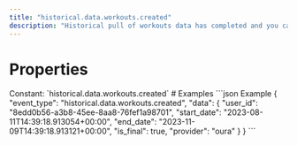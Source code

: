 ```yaml
---
title: "historical.data.workouts.created"
description: "Historical pull of workouts data has completed and you can now pull data for this resource."
---
```

# Properties
<ResponseField name="event_type" type="const string" required="true">
Constant: `historical.data.workouts.created`
</ResponseField>
<ResponseField name="data" type="HistoricalDataCreated" required="true">
<Expandable title="HistoricalDataCreated" defaultOpen="true">
<ResponseField name="user_id" type="string" required="true">
</ResponseField>
<ResponseField name="start_date" type="string" required="true">
</ResponseField>
<ResponseField name="end_date" type="string" required="true">
</ResponseField>
<ResponseField name="is_final" type="boolean" required="true">
</ResponseField>
<ResponseField name="provider" type="string" required="true">
</ResponseField>
</Expandable>
</ResponseField>
# Examples
<CodeGroup>
```json Example
{
  "event_type": "historical.data.workouts.created",
  "data": {
    "user_id": "8edd0b56-a3b8-45ee-8aa8-76fef1a98701",
    "start_date": "2023-08-11T14:39:18.913054+00:00",
    "end_date": "2023-11-09T14:39:18.913121+00:00",
    "is_final": true,
    "provider": "oura"
  }
}
```
</CodeGroup>
